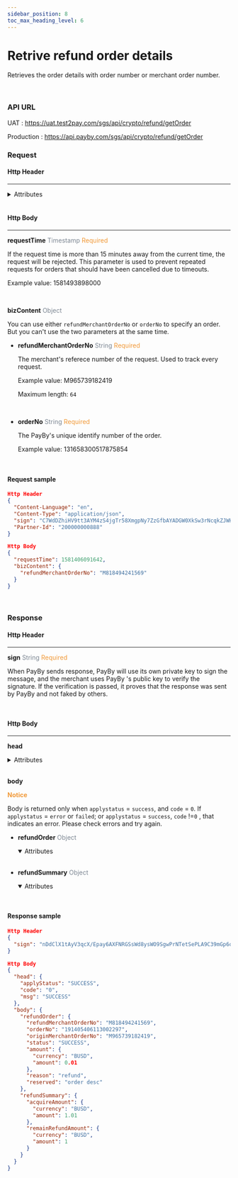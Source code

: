 ```yaml
---
sidebar_position: 8
toc_max_heading_level: 6
---
```




# Retrive refund order details

Retrieves the order details with order number or merchant order number.

<br/>


### API URL

UAT : https://uat.test2pay.com/sgs/api/crypto/refund/getOrder

Production : https://api.payby.com/sgs/api/crypto/refund/getOrder
<br/>

### Request

#### Http Header

---

<details>
  <summary>Attributes</summary>

  <RequestHeader/>
</details>

<br/>

#### Http Body

---

**requestTime**   <font color = ' #7d8793'>Timestamp</font>   <font color = '#f19938'>Required</font>

If the request time is more than 15 minutes away from the current time, the request will be rejected. This parameter is used to prevent repeated requests for orders that should have been cancelled due to timeouts.

Example value: 1581493898000

<br/>

**bizContent**   <font color = ' #7d8793'>Object</font>  

You can use either `refundMerchantOrderNo`  or `orderNo` to specify an order. But you can't use the two parameters at the same time.

- **refundMerchantOrderNo**   <font color = ' #7d8793'>String</font>    <font color = '#f19938'>Required</font>

  The merchant's referece number of the request. Used to track every request.

  Example value: M965739182419

  Maximum length: `64`

  <br/>

- **orderNo**   <font color = ' #7d8793'>String</font>    <font color = '#f19938'>Required</font>

  The PayBy's unique identify number of the order. 

  Example value: 131658300517875854

  <br/>

#### Request sample


```json
Http Header
{
  "Content-Language": "en",
  "Content-Type": "application/json",
  "sign": "C7WdDZhiHV9tt3AYM4zS4jgTr58XmgpNy7ZzGfbAYADGW0XkSw3rNcqkZJWHQcN6yBW+LBTwuGhZhrOUCg/+79hTnhff266avYAiBZ+T+B6kx6FgYu7S9PSGaE9RxksK8mjgPnbwXmWkC541pj/AQac6x2nxj9EPcjl8iprYvu3bhdZTcLCJjCBK1g9bZ426M/JICKId65Bk5OtS9zKa7n+jn+fqZiT60acMOOHM3N8g1Kyzt4bqDdvVe0hPRXGDwCrPZO8WO62NLqejLwNxwPCbFnlbLMtiZyewX72w2Pt0xw/1y6Eh8Or1sIhgy+z4g6c5sUx0SMAPWxpq91oO3g==",
  "Partner-Id": "200000000888" 
}

Http Body
{
  "requestTime": 1581406091642,
  "bizContent": {
    "refundMerchantOrderNo": "M818494241569"
  }
}
```

<br/>

### Response

#### Http Header

---

**sign**   <font color = ' #7d8793'>String</font>   <font color = '#f19938'>Required</font>

When PayBy sends response, PayBy will use its own private key to sign the message, and the merchant uses PayBy 's public key to verify the signature. If the verification is passed, it proves that the response was sent by PayBy and not faked by others.

<br/>

#### Http Body

---

**head** 

<details>
  <summary>Attributes</summary>
    <ResponseHead />
  </details>
<br/>


**body** 

 **<font color = '#f19938'>Notice </font>**

Body is returned only when `applystatus` = `success`, and `code` = `0`.
If `applystatus` = `error` or `failed`;  or `applystatus` = `success`, `code` !=`0` , that indicates an error. Please check errors and try again.

- **refundOrder**   <font color = ' #7d8793'>Object</font>

  <details open={true}>
    <summary>Attributes</summary>
    <RefundOrder/>
  
  </details>
  
  <br/>

- **refundSummary**   <font color = ' #7d8793'>Object</font>

  <details open={true}>
    <summary>Attributes</summary>
  
    <RefundSummary/>
      
  </details>

<br/>

#### Response sample

```json
Http Header
{
  "sign": "nDdClX1tAyV3qcX/Epay6AXFNRGSsWd8ysWO9SgwPrNTetSePLA9C39mGp6qRbjJeqXLEnYLwSkBu5eKdtyVX3tflGLiV2kvRjVfYpTCjXdVL2Pcnv2w+ghjHe2jL988iklk7q5AjAgdtXNphpHcTes9pk6W3bVCbvijH6at0fExUtZ91L1LrnPGELT1IJm/lFW3w4KLh0Gxs7FzDPI9RDfUemObNlRzV8kCtkWahwPgs/hBnS69GyYDKN7ihQX2UiLuP239wl6IA+VG/ZZKHPhLs8bbuOS+LKWORIp6jRt+JsAx7c/Ot1RNyOnHKxPRKJ8bVTohEp39yUz/HwG8oA=="
}

Http Body
{
  "head": {
    "applyStatus": "SUCCESS",
    "code": "0",
    "msg": "SUCCESS"
  },
  "body": {
    "refundOrder": {
      "refundMerchantOrderNo": "M818494241569",
      "orderNo": "191405406113002297",
      "originMerchantOrderNo": "M965739182419",
      "status": "SUCCESS",
      "amount": {
        "currency": "BUSD",
        "amount": 0.01
      },
      "reason": "refund",
      "reserved": "order desc"
    },
    "refundSummary": {
      "acquireAmount": {
        "currency": "BUSD",
        "amount": 1.01
      },
      "remainRefundAmount": {
        "currency": "BUSD",
        "amount": 1
      }
    }
  }
}
```

#### 
